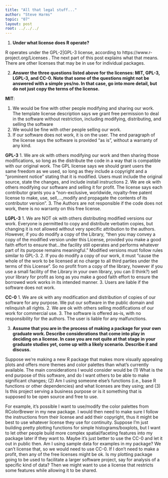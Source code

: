 ---
title: "All that legal stuff..."
author: "Steve Harms"
topic: "07"
layout: post
root: ../../../
---

1. **Under what license does R operate?**

R operates under the GPL-2|GPL-3 license, according to https://www.r-project.org/Licenses . The next part of this post explains what that means. There are other licenses that may be in use for individual packages.

2. **Answer the three questions listed above for the licenses: MIT, GPL-3,  LGPL-3, and CC-0. Note that some of the questions might not be answered with a simple yes/no. In that case, go into more detail, but do not just copy the terms of the license.**

**MIT**: 

1. We would be fine with other people modifying and sharing our work. The template license description says we grant free permission to deal in the software without restriction, including modifying, distributing, and selling the software
2. We would be fine with other people selling our work.
3. If our software does not work, it is on the user. The end paragraph of the license says the software is provided "as is", without a warranty of any kind.

**GPL-3**
1. We are ok with others modifying our work and then sharing those modifications, so long as the distribute the code in a way that is compatible with our original work. The GPL license says we should grant users the same freedom as we used, so long as they include a copyright and a "prominent notice" stating that it is modified. Users must include the original source, state the changes, and include install instructions
2. We are ok with others modifying our software and selling it for profit. The license says each contributor grants you a "non-exclusive, worldwide, royalty-free patent license to make, use, sell,...,modify and propagate the contents of its contributor version".
3. The Authors are not responsible if the code does not work, there is no warranty on this free license.

**LGPL-3**
1. We are NOT ok with others distributing modified versions our work. Everyone is permitted to copy and distribute verbatim copies, but changing it is not allowed without very specific attribution to the authors. However, if you do modify a copy of the Library, "then you may convey a copy of the modified version under this License, provided you make a good faith effort to ensure that...the facility still operates and performs whatever part of its purpose remains meaningful." Modified versions must follow rules similar to GPL-3.
2. If you do modify a copy of our work, it must "cause the whole of the work to be licensed at no charge to all third parties under the terms of this License". So no profit from a copy of the library, however if you use a small facility of the Library in your own library, you can (I think?) sell your library for profit as long as you make a good faith effort to ensure the borrowed work works in its intended manner.
3. Users are liable if the software does not work.

**CC-0**
1. We are ok with any modification and distribution of copies of our software for any purpose. We put our software in the public domain and relinquish all rights.
2. We are ok with others selling modifications of our work for commercial use.
3. The software is offered as-is, with no responsibility for the authors. The user is liable for any malfunctions.

3. **Assume that you are in the process of making a package for your own graduate work. Describe considerations that come into play in deciding on a license. In case you are not quite at that stage in your graduate studies yet, come up with a likely scenario. Describe it and discuss.**

Suppose we're making a new R package that makes more visually appealing plots and offers more themes and color palettes than what's currently available. The main considerations I would consider would be (1) What is the end purpose of this software, and do I want others to be able to make significant changes; (2) Am I using someone else's functions (i.e., base R functions or other dependencies) and what licenses are they using; and (3) Is this project serving a business purpose or is it something that is supposed to be open source and free to use.

For example, it's possible I want to use/modify the color palettes from RColorBrewer in my new package. I would then need to make sure I follow the instructions from their license and add their copyright, thus it might be best to use whatever license they use for continuity. Suppose I'm just building pretty plotting functions for simple histograms/boxplots, but I want to let other people build more complex spatial/faceting features into my package later if they want to. Maybe it's just better to use the CC-0 and let it out in public then. Am I using sample data for examples in my package? We can't license that, so we would need to use CC-0. If I don't need to make a profit, then any of the free licenses might be ok. Is my plotting package going to be used to facilitate a larger software project, say for analysis of a specific kind of data? Then we might want to use a license that restricts some features while allowing it to be shared.